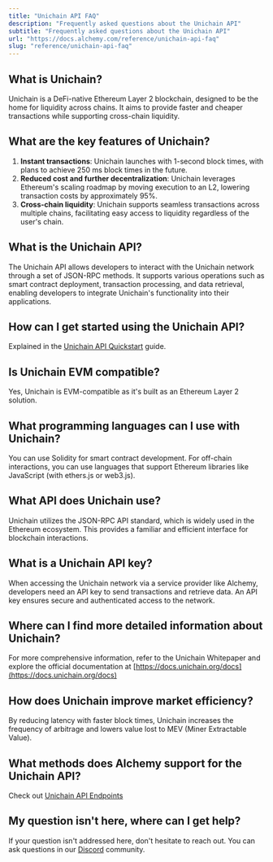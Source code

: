 ```yaml
---
title: "Unichain API FAQ"
description: "Frequently asked questions about the Unichain API"
subtitle: "Frequently asked questions about the Unichain API"
url: "https://docs.alchemy.com/reference/unichain-api-faq"
slug: "reference/unichain-api-faq"
---
```


## What is Unichain?

Unichain is a DeFi-native Ethereum Layer 2 blockchain, designed to be the home for liquidity across chains. It aims to provide faster and cheaper transactions while supporting cross-chain liquidity.

## What are the key features of Unichain?

1. **Instant transactions**: Unichain launches with 1-second block times, with plans to achieve 250 ms block times in the future.
2. **Reduced cost and further decentralization**: Unichain leverages Ethereum's scaling roadmap by moving execution to an L2, lowering transaction costs by approximately 95%.
3. **Cross-chain liquidity**: Unichain supports seamless transactions across multiple chains, facilitating easy access to liquidity regardless of the user's chain.

## What is the Unichain API?

The Unichain API allows developers to interact with the Unichain network through a set of JSON-RPC methods. It supports various operations such as smart contract deployment, transaction processing, and data retrieval, enabling developers to integrate Unichain's functionality into their applications.

## How can I get started using the Unichain API?

Explained in the [Unichain API Quickstart](/reference/unichain-api-quickstart) guide.

## Is Unichain EVM compatible?

Yes, Unichain is EVM-compatible as it's built as an Ethereum Layer 2 solution.

## What programming languages can I use with Unichain?

You can use Solidity for smart contract development. For off-chain interactions, you can use languages that support Ethereum libraries like JavaScript (with ethers.js or web3.js).

## What API does Unichain use?

Unichain utilizes the JSON-RPC API standard, which is widely used in the Ethereum ecosystem. This provides a familiar and efficient interface for blockchain interactions.

## What is a Unichain API key?

When accessing the Unichain network via a service provider like Alchemy, developers need an API key to send transactions and retrieve data. An API key ensures secure and authenticated access to the network.

## Where can I find more detailed information about Unichain?

For more comprehensive information, refer to the Unichain Whitepaper and explore the official documentation at [https://docs.unichain.org/docs](https://docs.unichain.org/docs)

## How does Unichain improve market efficiency?

By reducing latency with faster block times, Unichain increases the frequency of arbitrage and lowers value lost to MEV (Miner Extractable Value).

## What methods does Alchemy support for the Unichain API?

Check out [Unichain API Endpoints](/reference/unichain-api-endpoints)

## My question isn't here, where can I get help?

If your question isn't addressed here, don't hesitate to reach out. You can ask questions in our [Discord](https://alchemy.com/discord) community.
